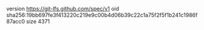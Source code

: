 version https://git-lfs.github.com/spec/v1
oid sha256:19bb697fe3f413220c219e9c00b4d06b39c22c1a75f2f5f1b241c1986f87acc0
size 4371
